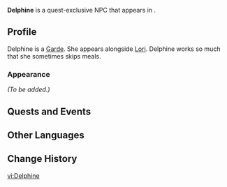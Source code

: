 {{Character Infobox
|type             = Quest NPC
|image            = NPC Delphine.png
|realname         = <!-- Optional, if different from in-game name -->
|deceased         = <!-- Past (for deceased prior to events of the game) or free response -->
|region           = Fontaine
|location         = Fontaine
|affiliation      = Garde
|title            = 

|ancestry         = <!-- Clan/family -->
|father           = 
|mother           = 
|spouse           = 
|sibling          = 
|child            = 
|relative         = 

|voiceEN          = 
|voiceCN          = 
|voiceJP          = 
|voiceKR          = 
}}
'''Delphine''' is a quest-exclusive NPC that appears in {{Quest|Ever-Surging Memories}}.
<!--
==Location==
{{subst:#tag:gallery|
NPC Location {{subst:#titleparts:{{subst:PAGENAME}}}}.png{{subst:!}}{{subst:#titleparts:{{subst:PAGENAME}}}}'s location
NPC Location {{subst:#titleparts:{{subst:PAGENAME}}}} Context.png{{subst:!}}Additional context
}}
-->
==Profile==
<!--Detailed story/lore information goes here.-->
Delphine is a [[Garde]]. She appears alongside [[Lori]]. Delphine works so much that she sometimes skips meals.

===Appearance===
<!--Keep appearance section short and concise. Limit to 2 paragraphs with 3-4 sentences each.-->
''(To be added.)''

==Quests and Events==
{{Quests and Events}}
<!--
==Idle Quotes==
{{Dialogue Start}}
: {{DIcon|Idle}} {{Tx}}
:: {{A|VO {{subst:#titleparts:{{subst:PAGENAME}}}} 01.ogg}} "{{Tx}}"
{{Dialogue End}}

==Dialogue==
{{Dialogue Start}}
:'''{{subst:#titleparts:{{subst:PAGENAME}}}}:''' 
:{{DIcon}}
{{Dialogue End}}
<!--
==Event Dialogue==
===Event Name===
{{Dialogue Start}}
:'''{{subst:#titleparts:{{subst:PAGENAME}}}}:'''
{{Dialogue End}}
-->
==Other Languages==
{{Other Languages|default_hidden=1
|en      = Delphine
|zhs     = 德尔菲娜
|zhs_rm  = Dé'ěrfēinà
|zht     = 德爾菲娜
|zht_rm  = Dé'ěrfēinà
|ja      = デルフィーン
|ja_rm   = Derufiin
|ko      = 델리피네
|es      = Delphine
|fr      = Delphine
|ru      = Дельфина
|th      = Delphine
|vi      = Delphine
|de      = Delphine
|id      = Delphine
|pt      = Delphine
|tr      = Delphine
|it      = Delphine
}}

==Change History==
{{Change History|4.1}}
<!--
==References==
{{Reflist}}
-->

[[vi:Delphine]]